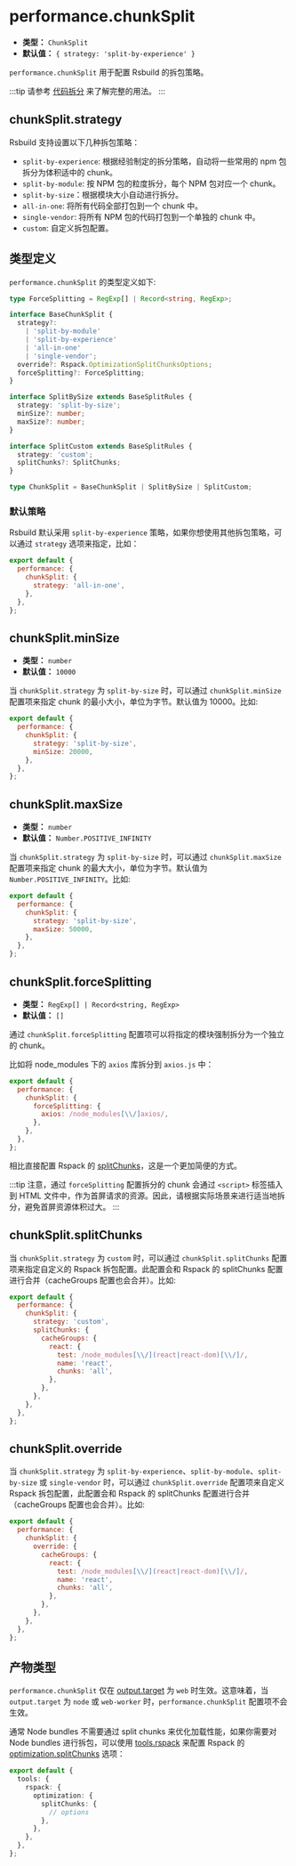 # performance.chunkSplit

- **类型：** `ChunkSplit`
- **默认值：** `{ strategy: 'split-by-experience' }`

`performance.chunkSplit` 用于配置 Rsbuild 的拆包策略。

:::tip
请参考 [代码拆分](/guide/optimization/code-splitting) 来了解完整的用法。
:::

## chunkSplit.strategy

Rsbuild 支持设置以下几种拆包策略：

- `split-by-experience`: 根据经验制定的拆分策略，自动将一些常用的 npm 包拆分为体积适中的 chunk。
- `split-by-module`: 按 NPM 包的粒度拆分，每个 NPM 包对应一个 chunk。
- `split-by-size`：根据模块大小自动进行拆分。
- `all-in-one`: 将所有代码全部打包到一个 chunk 中。
- `single-vendor`: 将所有 NPM 包的代码打包到一个单独的 chunk 中。
- `custom`: 自定义拆包配置。

## 类型定义

`performance.chunkSplit` 的类型定义如下:

```ts
type ForceSplitting = RegExp[] | Record<string, RegExp>;

interface BaseChunkSplit {
  strategy?:
    | 'split-by-module'
    | 'split-by-experience'
    | 'all-in-one'
    | 'single-vendor';
  override?: Rspack.OptimizationSplitChunksOptions;
  forceSplitting?: ForceSplitting;
}

interface SplitBySize extends BaseSplitRules {
  strategy: 'split-by-size';
  minSize?: number;
  maxSize?: number;
}

interface SplitCustom extends BaseSplitRules {
  strategy: 'custom';
  splitChunks?: SplitChunks;
}

type ChunkSplit = BaseChunkSplit | SplitBySize | SplitCustom;
```

### 默认策略

Rsbuild 默认采用 `split-by-experience` 策略，如果你想使用其他拆包策略，可以通过 `strategy` 选项来指定，比如：

```js
export default {
  performance: {
    chunkSplit: {
      strategy: 'all-in-one',
    },
  },
};
```

## chunkSplit.minSize

- **类型：** `number`
- **默认值：** `10000`

当 `chunkSplit.strategy` 为 `split-by-size` 时，可以通过 `chunkSplit.minSize` 配置项来指定 chunk 的最小大小，单位为字节。默认值为 10000。比如:

```js
export default {
  performance: {
    chunkSplit: {
      strategy: 'split-by-size',
      minSize: 20000,
    },
  },
};
```

## chunkSplit.maxSize

- **类型：** `number`
- **默认值：** `Number.POSITIVE_INFINITY`

当 `chunkSplit.strategy` 为 `split-by-size` 时，可以通过 `chunkSplit.maxSize` 配置项来指定 chunk 的最大大小，单位为字节。默认值为 `Number.POSITIVE_INFINITY`。比如:

```js
export default {
  performance: {
    chunkSplit: {
      strategy: 'split-by-size',
      maxSize: 50000,
    },
  },
};
```

## chunkSplit.forceSplitting

- **类型：** `RegExp[] | Record<string, RegExp>`
- **默认值：** `[]`

通过 `chunkSplit.forceSplitting` 配置项可以将指定的模块强制拆分为一个独立的 chunk。

比如将 node_modules 下的 `axios` 库拆分到 `axios.js` 中：

```js
export default {
  performance: {
    chunkSplit: {
      forceSplitting: {
        axios: /node_modules[\\/]axios/,
      },
    },
  },
};
```

相比直接配置 Rspack 的 [splitChunks](https://rspack.rs/zh/config/optimization#optimizationsplitchunks)，这是一个更加简便的方式。

:::tip
注意，通过 `forceSplitting` 配置拆分的 chunk 会通过 `<script>` 标签插入到 HTML 文件中，作为首屏请求的资源。因此，请根据实际场景来进行适当地拆分，避免首屏资源体积过大。
:::

## chunkSplit.splitChunks

当 `chunkSplit.strategy` 为 `custom` 时，可以通过 `chunkSplit.splitChunks` 配置项来指定自定义的 Rspack 拆包配置。此配置会和 Rspack 的 splitChunks 配置进行合并（cacheGroups 配置也会合并）。比如:

```js
export default {
  performance: {
    chunkSplit: {
      strategy: 'custom',
      splitChunks: {
        cacheGroups: {
          react: {
            test: /node_modules[\\/](react|react-dom)[\\/]/,
            name: 'react',
            chunks: 'all',
          },
        },
      },
    },
  },
};
```

## chunkSplit.override

当 `chunkSplit.strategy` 为 `split-by-experience`、`split-by-module`、`split-by-size` 或 `single-vendor` 时，可以通过 `chunkSplit.override` 配置项来自定义 Rspack 拆包配置，此配置会和 Rspack 的 splitChunks 配置进行合并（cacheGroups 配置也会合并）。比如:

```js
export default {
  performance: {
    chunkSplit: {
      override: {
        cacheGroups: {
          react: {
            test: /node_modules[\\/](react|react-dom)[\\/]/,
            name: 'react',
            chunks: 'all',
          },
        },
      },
    },
  },
};
```

## 产物类型

`performance.chunkSplit` 仅在 [output.target](/config/output/target) 为 `web` 时生效。这意味着，当 `output.target` 为 `node` 或 `web-worker` 时，`performance.chunkSplit` 配置项不会生效。

通常 Node bundles 不需要通过 split chunks 来优化加载性能，如果你需要对 Node bundles 进行拆包，可以使用 [tools.rspack](/config/tools/rspack) 来配置 Rspack 的 [optimization.splitChunks](https://rspack.rs/zh/plugins/webpack/split-chunks-plugin#optimizationsplitchunks) 选项：

```ts
export default {
  tools: {
    rspack: {
      optimization: {
        splitChunks: {
          // options
        },
      },
    },
  },
};
```

